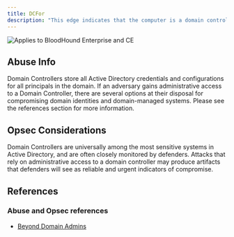 ```yaml
---
title: DCFor
description: "This edge indicates that the computer is a domain controller for the domain. This edge is not created for read-only domain controllers."
---
```


<img noZoom src="/assets/enterprise-AND-community-edition-pill-tag.svg" alt="Applies to BloodHound Enterprise and CE"/>


## Abuse Info
Domain Controllers store all Active Directory credentials and configurations for all principals in the domain. If an adversary gains administrative access to a Domain Controller, there are several options at their disposal for compromising domain identities and domain-managed systems. Please see the references section for more information.

## Opsec Considerations

Domain Controllers are universally among the most sensitive systems in Active Directory, and are often closely monitored by defenders. Attacks that rely on administrative access to a domain controller may produce artifacts that defenders will see as reliable and urgent indicators of compromise.

## References

### Abuse and Opsec references

* [Beyond Domain Admins](https://adsecurity.org/?p=3700)
